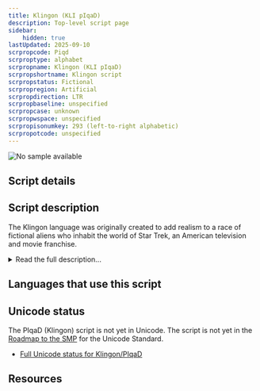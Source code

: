 ```yaml
---
title: Klingon (KLI pIqaD)
description: Top-level script page
sidebar:
    hidden: true
lastUpdated: 2025-09-10
scrpropcode: Piqd
scrproptype: alphabet
scrpropname: Klingon (KLI pIqaD)
scrpropshortname: Klingon script
scrpropstatus: Fictional
scrpropregion: Artificial
scrpropdirection: LTR
scrpropbaseline: unspecified
scrpropcase: unknown
scrpropwspace: unspecified
scrpropisonumkey: 293 (left-to-right alphabetic)
scrpropotcode: unspecified
---
```



![No sample available](../images/nosample.png)



## Script details

<ScriptDetails />

## Script description

The Klingon language was originally created to add realism to a race of fictional aliens who inhabit the world of Star Trek, an American television and movie franchise.

<details>
<summary>Read the full description...</summary>_KLI pIqaD_ is the orthography advocated for use by the Klingon speaking community. This script is designed to emulate Klingon writing seen on the television show. Because of the difficulty involved in learning a new script, the Latin alphabet is used by some enthusiasts to write Klingon.

Klingon (KLI pIqaD) has an alphabet of 26 characters with a one-to-one grapheme-phoneme correspondence. There are ten numerals in the set. It is written left-to-right, top-to-bottom. Punctuation appears to be only used in Latin transliteration.
</details>

## Languages that use this script

<WsList script='Piqd' wsMax='5' />

## Unicode status

The PIqaD (Klingon) script is not yet in Unicode. The script is not yet in the [Roadmap to the SMP](http://www.unicode.org/roadmaps/smp/) for the Unicode Standard.

- [Full Unicode status for Klingon/PIqaD](/scrlang/unicode/piqd-unicode)



## Resources

<ScriptResources detailSummary='seemore' />

